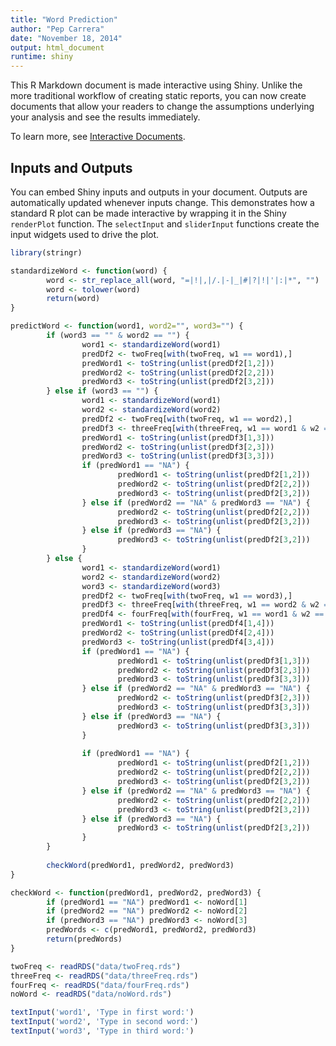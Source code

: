 ```yaml
---
title: "Word Prediction"
author: "Pep Carrera"
date: "November 18, 2014"
output: html_document
runtime: shiny
---
```


This R Markdown document is made interactive using Shiny. Unlike the more traditional workflow of creating static reports, you can now create documents that allow your readers to change the assumptions underlying your analysis and see the results immediately. 

To learn more, see [Interactive Documents](http://rmarkdown.rstudio.com/authoring_shiny.html).

## Inputs and Outputs

You can embed Shiny inputs and outputs in your document. Outputs are automatically updated whenever inputs change.  This demonstrates how a standard R plot can be made interactive by wrapping it in the Shiny `renderPlot` function. The `selectInput` and `sliderInput` functions create the input widgets used to drive the plot.

```r
library(stringr)

standardizeWord <- function(word) {
        word <- str_replace_all(word, "=|!|,|/.|-|_|#|?|!|'|:|*", "")
        word <- tolower(word)
        return(word)
}

predictWord <- function(word1, word2="", word3="") {
        if (word3 == "" & word2 == "") {
                word1 <- standardizeWord(word1)
                predDf2 <- twoFreq[with(twoFreq, w1 == word1),]
                predWord1 <- toString(unlist(predDf2[1,2]))
                predWord2 <- toString(unlist(predDf2[2,2]))
                predWord3 <- toString(unlist(predDf2[3,2]))
        } else if (word3 == "") {
                word1 <- standardizeWord(word1)
                word2 <- standardizeWord(word2)
                predDf2 <- twoFreq[with(twoFreq, w1 == word2),]
                predDf3 <- threeFreq[with(threeFreq, w1 == word1 & w2 == word2),]
                predWord1 <- toString(unlist(predDf3[1,3]))
                predWord2 <- toString(unlist(predDf3[2,3]))
                predWord3 <- toString(unlist(predDf3[3,3]))
                if (predWord1 == "NA") {
                        predWord1 <- toString(unlist(predDf2[1,2]))
                        predWord2 <- toString(unlist(predDf2[2,2]))
                        predWord3 <- toString(unlist(predDf2[3,2]))
                } else if (predWord2 == "NA" & predWord3 == "NA") {
                        predWord2 <- toString(unlist(predDf2[2,2]))
                        predWord3 <- toString(unlist(predDf2[3,2]))  
                } else if (predWord3 == "NA") {
                        predWord3 <- toString(unlist(predDf2[3,2]))
                }
        } else {
                word1 <- standardizeWord(word1)
                word2 <- standardizeWord(word2)
                word3 <- standardizeWord(word3)
                predDf2 <- twoFreq[with(twoFreq, w1 == word3),]
                predDf3 <- threeFreq[with(threeFreq, w1 == word2 & w2 == word3),]
                predDf4 <- fourFreq[with(fourFreq, w1 == word1 & w2 == word2 & w3 ==word3),]
                predWord1 <- toString(unlist(predDf4[1,4]))
                predWord2 <- toString(unlist(predDf4[2,4]))
                predWord3 <- toString(unlist(predDf4[3,4]))
                if (predWord1 == "NA") {
                        predWord1 <- toString(unlist(predDf3[1,3]))
                        predWord2 <- toString(unlist(predDf3[2,3]))
                        predWord3 <- toString(unlist(predDf3[3,3]))
                } else if (predWord2 == "NA" & predWord3 == "NA") {
                        predWord2 <- toString(unlist(predDf3[2,3]))
                        predWord3 <- toString(unlist(predDf3[3,3]))  
                } else if (predWord3 == "NA") {
                        predWord3 <- toString(unlist(predDf3[3,3]))
                }
                
                if (predWord1 == "NA") {
                        predWord1 <- toString(unlist(predDf2[1,2]))
                        predWord2 <- toString(unlist(predDf2[2,2]))
                        predWord3 <- toString(unlist(predDf2[3,2]))
                } else if (predWord2 == "NA" & predWord3 == "NA") {
                        predWord2 <- toString(unlist(predDf2[2,2]))
                        predWord3 <- toString(unlist(predDf2[3,2]))  
                } else if (predWord3 == "NA") {
                        predWord3 <- toString(unlist(predDf2[3,2]))
                }
        }
        
        checkWord(predWord1, predWord2, predWord3)
}

checkWord <- function(predWord1, predWord2, predWord3) {
        if (predWord1 == "NA") predWord1 <- noWord[1]
        if (predWord2 == "NA") predWord2 <- noWord[2]
        if (predWord3 == "NA") predWord3 <- noWord[3]
        predWords <- c(predWord1, predWord2, predWord3)
        return(predWords)
}

twoFreq <- readRDS("data/twoFreq.rds")
threeFreq <- readRDS("data/threeFreq.rds")
fourFreq <- readRDS("data/fourFreq.rds")
noWord <- readRDS("data/noWord.rds")
```

```r
textInput('word1', 'Type in first word:')
textInput('word2', 'Type in second word:')
textInput('word3', 'Type in third word:')

```






